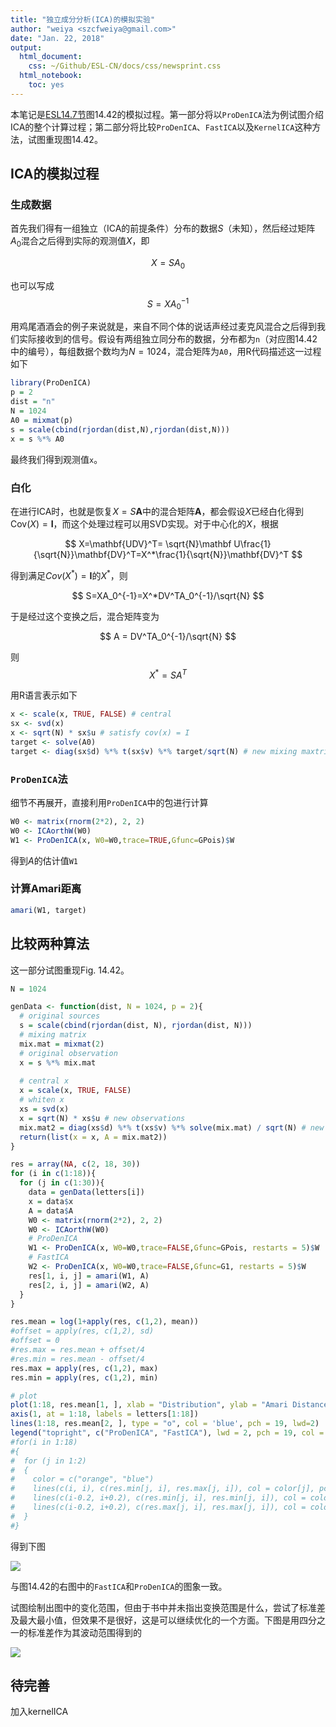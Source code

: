 ```yaml
---
title: "独立成分分析(ICA)的模拟实验"
author: "weiya <szcfweiya@gmail.com>"
date: "Jan. 22, 2018"
output:
  html_document:
    css: ~/Github/ESL-CN/docs/css/newsprint.css
  html_notebook:
    toc: yes
---
```


本笔记是[ESL14.7节](https://esl.hohoweiya.xyz/14%20Unsupervised%20Learning/14.7%20Independent%20Component%20Analysis%20and%20Exploratory%20Projection%20Pursuit/index.html)图14.42的模拟过程。第一部分将以`ProDenICA`法为例试图介绍ICA的整个计算过程；第二部分将比较`ProDenICA`、`FastICA`以及`KernelICA`这种方法，试图重现图14.42。

## ICA的模拟过程

### 生成数据

首先我们得有一组独立（ICA的前提条件）分布的数据$S$（未知），然后经过矩阵$A_0$混合之后得到实际的观测值$X$，即

$$
X= SA_0
$$

也可以写成
$$
S=XA_0^{-1}
$$

用鸡尾酒酒会的例子来说就是，来自不同个体的说话声经过麦克风混合之后得到我们实际接收到的信号。假设有两组独立同分布的数据，分布都为`n`（对应图14.42中的编号），每组数据个数均为$N=1024$，混合矩阵为`A0`，用R代码描述这一过程如下

```r
library(ProDenICA)
p = 2
dist = "n" 
N = 1024
A0 = mixmat(p)
s = scale(cbind(rjordan(dist,N),rjordan(dist,N)))
x = s %*% A0
```

最终我们得到观测值`x`。

### 白化

在进行ICA时，也就是恢复$X=S\mathbf A$中的混合矩阵$\mathbf A$，都会假设$X$已经白化得到$\mathrm{Cov}(X)=\mathbf I$，而这个处理过程可以用SVD实现。对于中心化的$X$，根据

$$
X=\mathbf{UDV}^T= \sqrt{N}\mathbf U\frac{1}{\sqrt{N}}\mathbf{DV}^T=X^*\frac{1}{\sqrt{N}}\mathbf{DV}^T
$$

得到满足$Cov(X^*)=\mathbf I$的$X^*$，则

$$
S=XA_0^{-1}=X^*DV^TA_0^{-1}/\sqrt{N}
$$

于是经过这个变换之后，混合矩阵变为

$$
A = DV^TA_0^{-1}/\sqrt{N}
$$

则
$$
X^*=SA^T
$$

用R语言表示如下

```r
x <- scale(x, TRUE, FALSE) # central
sx <- svd(x)	
x <- sqrt(N) * sx$u # satisfy cov(x) = I
target <- solve(A0)
target <- diag(sx$d) %*% t(sx$v) %*% target/sqrt(N) # new mixing maxtrix
```

### `ProDenICA`法

细节不再展开，直接利用`ProDenICA`中的包进行计算

```r
W0 <- matrix(rnorm(2*2), 2, 2)
W0 <- ICAorthW(W0)
W1 <- ProDenICA(x, W0=W0,trace=TRUE,Gfunc=GPois)$W
```

得到$A$的估计值`W1`

### 计算Amari距离

```r
amari(W1, target)
```


## 比较两种算法

这一部分试图重现Fig. 14.42。

```r
N = 1024

genData <- function(dist, N = 1024, p = 2){
  # original sources
  s = scale(cbind(rjordan(dist, N), rjordan(dist, N)))
  # mixing matrix 
  mix.mat = mixmat(2)
  # original observation
  x = s %*% mix.mat
  
  # central x
  x = scale(x, TRUE, FALSE)
  # whiten x
  xs = svd(x)
  x = sqrt(N) * xs$u # new observations
  mix.mat2 = diag(xs$d) %*% t(xs$v) %*% solve(mix.mat) / sqrt(N) # new mixing matrix
  return(list(x = x, A = mix.mat2))
}

res = array(NA, c(2, 18, 30))
for (i in c(1:18)){
  for (j in c(1:30)){
    data = genData(letters[i])
    x = data$x
    A = data$A
    W0 <- matrix(rnorm(2*2), 2, 2)
    W0 <- ICAorthW(W0)
    # ProDenICA
    W1 <- ProDenICA(x, W0=W0,trace=FALSE,Gfunc=GPois, restarts = 5)$W
    # FastICA
    W2 <- ProDenICA(x, W0=W0,trace=FALSE,Gfunc=G1, restarts = 5)$W
    res[1, i, j] = amari(W1, A)
    res[2, i, j] = amari(W2, A)  
  }
}

res.mean = log(1+apply(res, c(1,2), mean))
#offset = apply(res, c(1,2), sd)
#offset = 0
#res.max = res.mean + offset/4
#res.min = res.mean - offset/4
res.max = apply(res, c(1,2), max)
res.min = apply(res, c(1,2), min)

# plot
plot(1:18, res.mean[1, ], xlab = "Distribution", ylab = "Amari Distance from True A", xaxt = 'n', type = "o", col = "orange", pch = 19, lwd = 2, ylim = c(0, 0.5))
axis(1, at = 1:18, labels = letters[1:18])
lines(1:18, res.mean[2, ], type = "o", col = 'blue', pch = 19, lwd=2)
legend("topright", c("ProDenICA", "FastICA"), lwd = 2, pch = 19, col = c("orange", "blue"))
#for(i in 1:18)
#{
#  for (j in 1:2)
#  {
#    color = c("orange", "blue")
#    lines(c(i, i), c(res.min[j, i], res.max[j, i]), col = color[j], pch = 3)
#    lines(c(i-0.2, i+0.2), c(res.min[j, i], res.min[j, i]), col = color[j], pch = 3)
#    lines(c(i-0.2, i+0.2), c(res.max[j, i], res.max[j, i]), col = color[j], pch = 3)
#  }
#}

```

得到下图

![](fast_vs_proden.png)

与图14.42的右图中的`FastICA`和`ProDenICA`的图象一致。

试图绘制出图中的变化范围，但由于书中并未指出变换范围是什么，尝试了标准差及最大最小值，但效果不是很好，这是可以继续优化的一个方面。下图是用四分之一的标准差作为其波动范围得到的

![](ICA_with_sd_4.png)

## 待完善

加入kernelICA